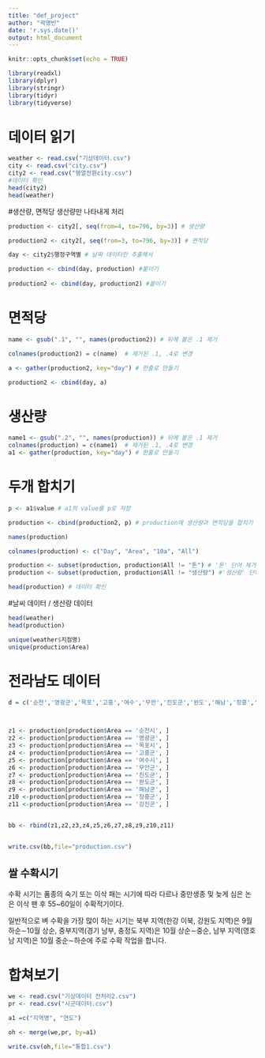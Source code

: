 ---
title: "def_project"
author: "곽명빈"
date: 'r.sys.date()'
output: html_document
---

```{r setup, include=FALSE}
knitr::opts_chunk$set(echo = TRUE)
```


```{r}
library(readxl)
library(dplyr)
library(stringr)
library(tidyr)
library(tidyverse)
```

# 데이터 읽기
```{r}
weather <- read.csv("기상데이터.csv")
city <- read.csv("city.csv")
city2 <- read.csv("행열전환city.csv")
#데이터 확인
head(city2)
head(weather)
```

#생산량, 면적당 생산량만 나타내게 처리
```{r}
production <- city2[, seq(from=4, to=796, by=3)] # 생산량

production2 <- city2[, seq(from=3, to=796, by=3)] # 면적당

day <- city2$행정구역별 # 날짜 데이터만 추출해서

production <- cbind(day, production) #붙이기
 
production2 <- cbind(day, production2) #붙이기
```

# 면적당 
```{r}
name <- gsub(".1", "", names(production2)) # 뒤에 붙은 .1 제거

colnames(production2) = c(name)  # 제거된 .1, .4로 변경

a <- gather(production2, key="day") # 한줄로 만들기

production2 <- cbind(day, a)
```

# 생산량 
```{r}
name1 <- gsub(".2", "", names(production)) # 뒤에 붙은 .1 제거
colnames(production) = c(name1)  # 제거된 .1, .4로 변경
a1 <- gather(production, key="day") # 한줄로 만들기
```

# 두개 합치기

```{r}
p <- a1$value # a1의 value를 p로 저장

production <- cbind(production2, p) # production에 생산량과 면적당을 합치기

names(production)

colnames(production) <- c("Day", "Area", "10a", "All")

production <- subset(production, production$All != "톤") # '톤' 단어 제거
production <- subset(production, production$All != "생산량") #'생산량' 단어 제거

head(production) # 데이터 확인 
```
#날씨 데이터 / 생산량 데이터
```{r}
head(weather)
head(production)

unique(weather$지점명)
unique(production$Area)

```
# 전라남도 데이터
```{R}
d = c('순천','영광군','목포','고흥','여수','무안','진도군','완도','해남','장흥','강진군')



z1 <- production[production$Area == '순천시', ]
z2 <- production[production$Area == '영광군', ]
z3 <- production[production$Area == '목포시', ]
z4 <- production[production$Area == '고흥군', ]
z5 <- production[production$Area == '여수시', ]
z6 <- production[production$Area == '무안군', ]
z7 <- production[production$Area == '진도군', ]
z8 <- production[production$Area == '완도군', ]
z9 <- production[production$Area == '해남군', ]
z10 <-production[production$Area == '장흥군', ]
z11 <-production[production$Area == '강진군', ]


bb <- rbind(z1,z2,z3,z4,z5,z6,z7,z8,z9,z10,z11)


write.csv(bb,file="production.csv")


```




## 쌀 수확시기

수확 시기는 품종의 숙기 또는 이삭 패는 시기에 따라 다르나 중만생종 및 늦게 심은 논은 이삭 팬 후 55~60일이 수확적기이다.

일반적으로 벼 수확을 가장 많이 하는 시기는 북부 지역(한강 이북, 강원도 지역)은 9월 하순∼10월 상순, 중부지역(경기 남부, 충정도 지역)은 10월 상순∼중순, 남부 지역(영호남 지역)은 10월 중순∼하순에 주로 수확 작업을 합니다.

# 합쳐보기
```{r}
we <- read.csv("기상데이터 전처리2.csv")
pr <- read.csv("시군데이터.csv")

a1 =c("지역명", "연도") 

oh <- merge(we,pr, by=a1)

write.csv(oh,file="통합1.csv")


```






